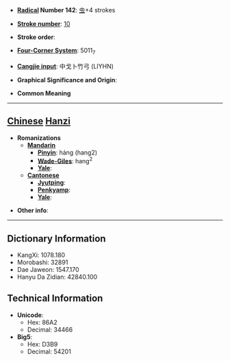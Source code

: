 * '''[[Wiktionary:Chinese radical index| Radical]] Number 142''': [[Wiktionary:Chinese radical index 虫|虫]]+4 strokes

* '''[[Wiktionary:Chinese total strokes index|Stroke number]]''': [[Wiktionary:Chinese total strokes index 10|10]]

* '''Stroke order''': 

* '''[[Wiktionary:Chinese four corner index|Four-Corner System]]''': 5011<sub>7</sub>

* '''[[Wiktionary:Chinese Cangjie index|Cangjie input]]''': 中戈卜竹弓 (LIYHN)

* '''Graphical Significance and Origin''': 

* '''Common Meaning'''

----

== [[Chinese]] [[Hanzi]] ==

* '''Romanizations'''
** '''[[Mandarin]]'''
*** '''[[Pinyin]]''': háng (hang2)
*** '''[[Wade-Giles]]''': hang<sup>2</sup>
*** '''[[Yale]]''': 
** '''[[Cantonese]]'''
*** '''[[Jyutping]]''':
*** '''[[Penkyamp]]''': 
*** '''[[Yale]]''': 

* '''Other info''': 

----

== Dictionary Information ==

* KangXi: 1078.180
* Morobashi: 32891
* Dae Jaweon: 1547.170
* Hanyu Da Zidian: 42840.100

== Technical Information ==

* '''Unicode''':
** Hex: 86A2
** Decimal: 34466
* '''Big5''':
** Hex: D3B9
** Decimal: 54201